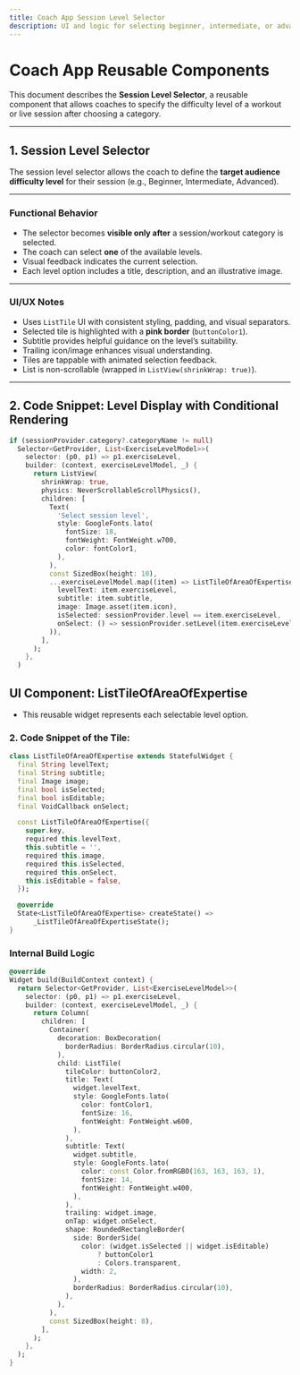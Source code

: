 ```yaml
---
title: Coach App Session Level Selector
description: UI and logic for selecting beginner, intermediate, or advanced level for a session
---
```



# Coach App Reusable Components

This document describes the **Session Level Selector**, a reusable component that allows coaches to specify the difficulty level of a workout or live session after choosing a category.

---

## 1. Session Level Selector

The session level selector allows the coach to define the **target audience difficulty level** for their session (e.g., Beginner, Intermediate, Advanced).

---

### Functional Behavior

- The selector becomes **visible only after** a session/workout category is selected.
- The coach can select **one** of the available levels.
- Visual feedback indicates the current selection.
- Each level option includes a title, description, and an illustrative image.

---

### UI/UX Notes

- Uses `ListTile` UI with consistent styling, padding, and visual separators.
- Selected tile is highlighted with a **pink border** (`buttonColor1`).
- Subtitle provides helpful guidance on the level’s suitability.
- Trailing icon/image enhances visual understanding.
- Tiles are tappable with animated selection feedback.
- List is non-scrollable (wrapped in `ListView(shrinkWrap: true)`).

---

## 2. Code Snippet: Level Display with Conditional Rendering

```dart
if (sessionProvider.category?.categoryName != null)
  Selector<GetProvider, List<ExerciseLevelModel>>(
    selector: (p0, p1) => p1.exerciseLevel,
    builder: (context, exerciseLevelModel, _) {
      return ListView(
        shrinkWrap: true,
        physics: NeverScrollableScrollPhysics(),
        children: [
          Text(
            'Select session level',
            style: GoogleFonts.lato(
              fontSize: 18,
              fontWeight: FontWeight.w700,
              color: fontColor1,
            ),
          ),
          const SizedBox(height: 10),
          ...exerciseLevelModel.map((item) => ListTileOfAreaOfExpertise(
            levelText: item.exerciseLevel,
            subtitle: item.subtitle,
            image: Image.asset(item.icon),
            isSelected: sessionProvider.level == item.exerciseLevel,
            onSelect: () => sessionProvider.setLevel(item.exerciseLevel),
          )),
        ],
      );
    },
  )
```

## UI Component: ListTileOfAreaOfExpertise

- This reusable widget represents each selectable level option.

### 2. Code Snippet of the Tile:

```dart
class ListTileOfAreaOfExpertise extends StatefulWidget {
  final String levelText;
  final String subtitle;
  final Image image;
  final bool isSelected;
  final bool isEditable;
  final VoidCallback onSelect;

  const ListTileOfAreaOfExpertise({
    super.key,
    required this.levelText,
    this.subtitle = '',
    required this.image,
    required this.isSelected,
    required this.onSelect,
    this.isEditable = false,
  });

  @override
  State<ListTileOfAreaOfExpertise> createState() =>
      _ListTileOfAreaOfExpertiseState();
}
```

### Internal Build Logic

```dart
@override
Widget build(BuildContext context) {
  return Selector<GetProvider, List<ExerciseLevelModel>>(
    selector: (p0, p1) => p1.exerciseLevel,
    builder: (context, exerciseLevelModel, _) {
      return Column(
        children: [
          Container(
            decoration: BoxDecoration(
              borderRadius: BorderRadius.circular(10),
            ),
            child: ListTile(
              tileColor: buttonColor2,
              title: Text(
                widget.levelText,
                style: GoogleFonts.lato(
                  color: fontColor1,
                  fontSize: 16,
                  fontWeight: FontWeight.w600,
                ),
              ),
              subtitle: Text(
                widget.subtitle,
                style: GoogleFonts.lato(
                  color: const Color.fromRGBO(163, 163, 163, 1),
                  fontSize: 14,
                  fontWeight: FontWeight.w400,
                ),
              ),
              trailing: widget.image,
              onTap: widget.onSelect,
              shape: RoundedRectangleBorder(
                side: BorderSide(
                  color: (widget.isSelected || widget.isEditable)
                      ? buttonColor1
                      : Colors.transparent,
                  width: 2,
                ),
                borderRadius: BorderRadius.circular(10),
              ),
            ),
          ),
          const SizedBox(height: 8),
        ],
      );
    },
  );
}

```

